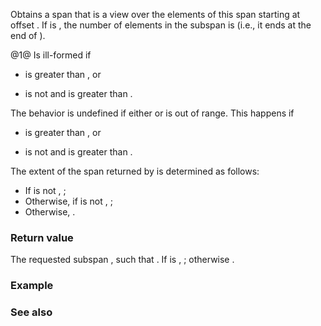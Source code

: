 {{cpp/container/span/title|subspan}}
{{cpp/container/span/navbar}}
{{dcl begin}}
{{dcl|since=c++20|num=1|1=
template&lt; std::size_t Offset,
          std::size_t Count = std::dynamic_extent &gt;
constexpr std::span&lt;element_type, E /* see below */&gt;
    subspan() const;
}}
{{dcl|since=c++20|num=2|1=
constexpr std::span&lt;element_type, std::dynamic_extent&gt;
    subspan( size_type Offset,
             size_type Count = std::dynamic_extent ) const;
}}
{{dcl end}}

Obtains a span that is a view over the {{c|Count}} elements of this span starting at offset {{c|Offset}}. If {{c|Count}} is {{lc|std::dynamic_extent}}, the number of elements in the subspan is {{c|size() - offset}} (i.e., it ends at the end of {{c|*this}}).

@1@ Is ill-formed if
* {{c|Offset}} is greater than {{c|Extent}}, or
* {{c|Count}} is not {{lc|std::dynamic_extent}} and {{c|Count}} is greater than {{c|Extent - Offset}}.

The behavior is undefined if either {{c|Offset}} or {{c|Count}} is out of range. This happens if
* {{c|Offset}} is greater than {{lc|size()}}, or
* {{c|Count}} is not {{lc|std::dynamic_extent}} and {{c|Count}} is greater than {{c|size() - Offset}}.

The extent {{tt|E}} of the span returned by {{v|1}} is determined as follows:
* If {{c|Count}} is not {{lc|std::dynamic_extent}}, {{c|Count}};
* Otherwise, if {{tt|Extent}} is not {{lc|std::dynamic_extent}}, {{c|Extent - Offset}};
* Otherwise, {{lc|std::dynamic_extent}}.

===Return value===
The requested subspan {{tt|r}}, such that {{c|1=r.data() == this-&gt;data() + Offset}}. If {{c|Count}} is {{lc|std::dynamic_extent}}, {{c|1=r.size() == this-&gt;size() - Offset}}; otherwise {{c|1=r.size() == Count}}.

===Example===
{{example
|code=
#include &lt;algorithm&gt;
#include &lt;cstdio&gt;
#include &lt;numeric&gt;
#include &lt;ranges&gt;
#include &lt;span&gt;

void display(std::span&lt;const char&gt; abc)
{
    const auto columns{20U};
    const auto rows{abc.size() - columns + 1};

    for (auto offset{0U}; offset &lt; rows; ++offset)
    {
        std::ranges::for_each(abc.subspan(offset, columns), std::putchar);
        std::putchar('\n');
    }
}

int main()
{
    char abc[26];
    std::iota(std::begin(abc), std::end(abc), 'A');
    display(abc);
}
|output=
ABCDEFGHIJKLMNOPQRST
BCDEFGHIJKLMNOPQRSTU
CDEFGHIJKLMNOPQRSTUV
DEFGHIJKLMNOPQRSTUVW
EFGHIJKLMNOPQRSTUVWX
FGHIJKLMNOPQRSTUVWXY
GHIJKLMNOPQRSTUVWXYZ
}}

===See also===
{{dsc begin}}
{{dsc inc|cpp/container/span/dsc first}}
{{dsc inc|cpp/container/span/dsc last}}
{{dsc end}}

{{langlinks|de|es|ja|ru|zh}}